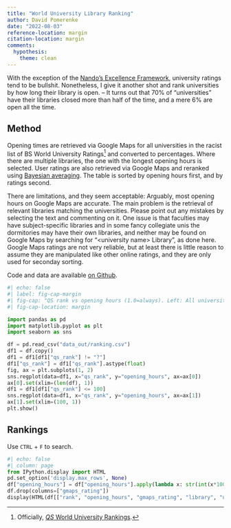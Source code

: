 ```yaml
---
title: "World University Library Ranking"
author: David Pomerenke
date: "2022-08-03"
reference-location: margin
citation-location: margin
comments:
  hypothesis: 
    theme: clean
---
```


With the exception of the [Nando's Excellence Framework](https://bantshire.github.io/blog-nandos.html), university ratings tend to be bullshit. Nonetheless, I give it another shot and rank universities by how long their library is open. -- It turns out that 70% of "universities" have their libraries closed more than half of the time, and a mere 6% are open all the time.

## Method

Opening times are retrieved via Google Maps for all universities in the racist list of BS World University Ratings^[Officially, [_QS_ World University Rankings](https://www.topuniversities.com/university-rankings/world-university-rankings/2023).] and converted to percentages. Where there are multiple libraries, the one with the longest opening hours is selected. User ratings
 are also retrieved via Google Maps and reranked using [Bayesian averaging](https://www.algolia.com/doc/guides/managing-results/must-do/custom-ranking/how-to/bayesian-average/). The table is sorted by opening hours first, and by ratings second.

There are limitations, and they seem acceptable: Arguably, most opening hours on Google Maps are accurate. The main problem is the retrieval of relevant libraries matching the universities. Please point out any mistakes by selecting the text and commenting on it. One issue is that faculties may have subject-specific libraries and in some fancy collegiate unis the dormitories may have their own libraries, and neither may be found on Google Maps by searching for "\<university name\> Library", as done here. Google Maps ratings are not very reliable, but at least there is little reason to assume they are manipulated like other online ratings, and they are only used for seconday sorting.

Code and data are available [on Github](https://github.com/davidpomerenke/library-ranking).

```python
#| echo: false
#| label: fig-cap-margin
#| fig-cap: "QS rank vs opening hours (1.0=always). Left: All universities. Right: Only top 100 QS ranked universities. There is no clear correlation."
#| fig-cap-location: margin

import pandas as pd
import matplotlib.pyplot as plt
import seaborn as sns

df = pd.read_csv("data_out/ranking.csv")
df1 = df.copy()
df1 = df1[df1["qs_rank"] != "?"]
df1["qs_rank"] = df1["qs_rank"].astype(float)
fig, ax = plt.subplots(1, 2)
sns.regplot(data=df1, x="qs_rank", y="opening_hours", ax=ax[0])
ax[0].set(xlim=(len(df), 1))
df1 = df1[df1["qs_rank"] <= 100]
sns.regplot(data=df1, x="qs_rank", y="opening_hours", ax=ax[1])
ax[1].set(xlim=(100, 1))
plt.show()
```

## Rankings

Use `CTRL` + `F` to search.

```python
#| echo: false
#| column: page
from IPython.display import HTML
pd.set_option('display.max_rows', None)
df["opening_hours"] = df["opening_hours"].apply(lambda x: str(int(x*100))+"%")
df.drop(columns=["gmaps_rating"])
display(HTML(df[["rank", "opening_hours", "gmaps_rating", "library", "uni"]].to_html(index=False)))
```
